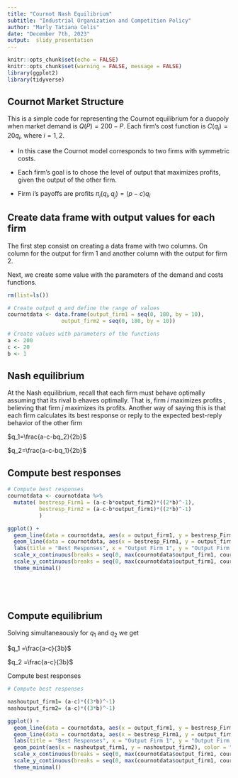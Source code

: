 ```yaml
---
title: "Cournot Nash Equilibrium"
subtitle: "Industrial Organization and Competition Policy"
author: "Marly Tatiana Celis"
date: "December 7th, 2023"
output:  slidy_presentation
---
```


```r
knitr::opts_chunk$set(echo = FALSE)
knitr::opts_chunk$set(warning = FALSE, message = FALSE) 
library(ggplot2)
library(tidyverse)

```


## Cournot Market Structure

This is a simple code for representing the Cournot equilibrium for a duopoly when market demand is $Q(P)=200-P$.
Each firm’s cost function is $C(q_i )=20q_i$, where $i=1,2$. 

- In this case the Cournot model corresponds to two firms with symmetric costs.

- Each firm's goal is to chose the level of output that maximizes profits, given the output of the other firm.

- Firm i's payoffs are profits $\pi_i(q_i,q_j)=(p-c)q_i$


## Create data frame with output values for each firm

The first step consist on creating a data frame with two columns. On column for the output for firm 1 and another column with the output for firm 2.

Next, we create some value with the parameters of the demand and costs functions. 
```r
rm(list=ls())

# Create output q and define the range of values
cournotdata <- data.frame(output_firm1 = seq(0, 180, by = 10),
                 output_firm2 = seq(0, 180, by = 10))

# Create values with parameters of the functions 
a <- 200
c <- 20
b <- 1


```

## Nash equilibrium

At the Nash equilibrium, recall that each firm must behave optimally assuming that its rival b ehaves optimally. That is, firm $i$ maximizes profits , believing that firm $j$ maximizes its profits. Another way of saying this is that each firm calculates its best response or reply to the
expected best-reply behavior of the other firm

$q_1=\frac{a-c-bq_2}{2b}$ 

$q_2=\frac{a-c-bq_1}{2b}$ 

## Compute best responses

```r

# Compute best responses
cournotdata <- cournotdata %>% 
  mutate( bestresp_Firm1 = (a-c-b*output_firm2)*((2*b)^-1),
          bestresp_Firm2 = (a-c-b*output_firm1)*((2*b)^-1)
          )

ggplot() +
  geom_line(data = cournotdata, aes(x = output_firm1, y = bestresp_Firm2), color = "blue", size = 1.5) +
  geom_line(data = cournotdata, aes(x = bestresp_Firm1, y = output_firm2), color = "red", size = 1.5) +
  labs(title = "Best Responses", x = "Output Firm 1", y = "Output Firm 2") +
  scale_x_continuous(breaks = seq(0, max(cournotdata$output_firm1, cournotdata$bestresp_Firm1), by = 20)) +
  scale_y_continuous(breaks = seq(0, max(cournotdata$output_firm1, cournotdata$bestresp_Firm1), by = 20)) +
  theme_minimal()


  
  
```


## Compute equilibrium


Solving simultaneaously for $q_1$ and $q_2$ we get 

$q_1 =\frac{a-c}{3b}$ 

$q_2 =\frac{a-c}{3b}$ 

Compute best responses

```r

# Compute best responses

nashoutput_firm1= (a-c)*((3*b)^-1)
nashoutput_firm2= (a-c)*((3*b)^-1)

ggplot() +
  geom_line(data = cournotdata, aes(x = output_firm1, y = bestresp_Firm2), color = "blue", size = 1.5) +
  geom_line(data = cournotdata, aes(x = bestresp_Firm1, y = output_firm2), color = "red", size = 1.5) +
  labs(title = "Best Responses", x = "Output Firm 1", y = "Output Firm 2") +
  geom_point(aes(x = nashoutput_firm1, y = nashoutput_firm2), color = "green", size = 3) +  # Add the single point
  scale_x_continuous(breaks = seq(0, max(cournotdata$output_firm1, cournotdata$bestresp_Firm1), by = 20)) +
  scale_y_continuous(breaks = seq(0, max(cournotdata$output_firm1, cournotdata$bestresp_Firm1), by = 20)) +
  theme_minimal()


  
  
```

